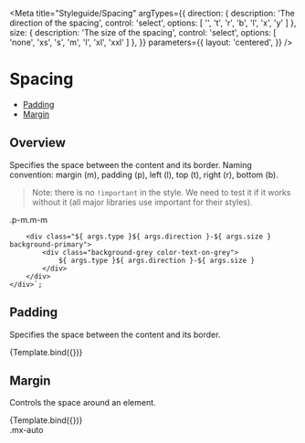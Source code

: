 
<Meta
        title="Styleguide/Spacing"
        argTypes={{
            direction: {
                description: 'The direction of the spacing',
                control: 'select', options: [ '', 't', 'r', 'b', 'l', 'x', 'y' ]
            },
            size: {
                description: 'The size of the spacing',
                control: 'select', options: [ 'none', 'xs', 's', 'm', 'l', 'xl', 'xxl' ]
            },
        }}
        parameters={{
            layout: 'centered',
        }}
/>

# Spacing

- [Padding](#padding)
- [Margin](#margin)

## Overview

Specifies the space between the content and its border. Naming convention: margin (m), padding (p), left (l), top (t), right (r), bottom (b).
> Note: there is no `!important` in the style. We need to test it if it works without it (all major libraries use important for their styles).

<Canvas>
    <div className="background-secondary" style={{ overflow: 'hidden' }}>
        <div className="p-m m-m background-primary color-text-on-primary">
            .p-m.m-m
        </div>
    </div>
</Canvas>


        <div class="${ args.type }${ args.direction }-${ args.size } background-primary">
            <div class="background-grey color-text-on-grey">
                ${ args.type }${ args.direction }-${ args.size }
            </div>
        </div>
    </div>`;

## Padding

Specifies the space between the content and its border.

<Canvas withSource="open">
    <Story
            name="padding"
            args={{
                type: 'p',
                direction: '',
                size: 'm',
            }}
            argTypes={{
                type: { control: { disable: true }}
            }}
    >
        {Template.bind({})}
    </Story>
</Canvas>

<ArgsTable story="padding" />

## Margin

Controls the space around an element.

<Canvas>
    <Story
            name="margin"
            args={{
                type: 'm',
                direction: '',
                size: 'm',
            }}
            argTypes={{
                type: { control: 'select', options: ['m', '-m']}
            }}
    >
        {Template.bind({})}
    </Story>
</Canvas>

<ArgsTable story="margin" />

<Canvas>
    <div className="background-secondary" style={{ overflow: 'hidden' }}>
        <div className="mx-auto background-primary color-text-on-primary" style={{ overflow: 'hidden', width: '200px' }}>
            .mx-auto
        </div>
    </div>
</Canvas>
